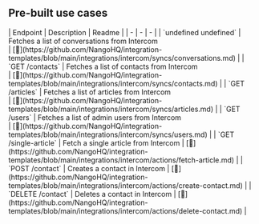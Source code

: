 
## Pre-built use cases

<AccordionGroup>


<Accordion title="Others">
| Endpoint | Description | Readme |
| - | - | - |
| `undefined undefined` | Fetches a list of conversations from Intercom<br /> | [🔗](https://github.com/NangoHQ/integration-templates/blob/main/integrations/intercom/syncs/conversations.md) |
| `GET /contacts` | Fetches a list of contacts from Intercom<br /> | [🔗](https://github.com/NangoHQ/integration-templates/blob/main/integrations/intercom/syncs/contacts.md) |
| `GET /articles` | Fetches a list of articles from Intercom<br /> | [🔗](https://github.com/NangoHQ/integration-templates/blob/main/integrations/intercom/syncs/articles.md) |
| `GET /users` | Fetches a list of admin users from Intercom<br /> | [🔗](https://github.com/NangoHQ/integration-templates/blob/main/integrations/intercom/syncs/users.md) |
| `GET /single-article` | Fetch a single article from Intercom | [🔗](https://github.com/NangoHQ/integration-templates/blob/main/integrations/intercom/actions/fetch-article.md) |
| `POST /contact` | Creates a contact in Intercom | [🔗](https://github.com/NangoHQ/integration-templates/blob/main/integrations/intercom/actions/create-contact.md) |
| `DELETE /contact` | Deletes a contact in Intercom | [🔗](https://github.com/NangoHQ/integration-templates/blob/main/integrations/intercom/actions/delete-contact.md) |
</Accordion>

</AccordionGroup>
